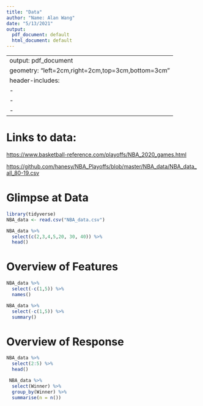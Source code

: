 ```yaml
---
title: "Data"
author: "Name: Alan Wang"
date: "5/13/2021"
output:
  pdf_document: default
  html_document: default
---
```



---
output: pdf_document
geometry: "left=2cm,right=2cm,top=3cm,bottom=3cm"
header-includes:
  - \usepackage{pdfpages}
  - \usepackage{fancyhdr}
  - \pagestyle{fancy}
---

# Links to data:
[https://www.basketball-reference.com/playoffs/NBA_2020_games.html](https://www.basketball-reference.com/playoffs/NBA_2020_games.html)


[https://github.com/hanesy/NBA_Playoffs/blob/master/NBA_data/NBA_data_all_80-19.csv](https://github.com/hanesy/NBA_Playoffs/blob/master/NBA_data/NBA_data_all_80-19.csv)


# Glimpse at Data
```r
library(tidyverse)
NBA_data <- read.csv("NBA_data.csv")

NBA_data %>% 
  select(c(2,3,4,5,20, 30, 40)) %>% 
  head()
```

# Overview of Features
```r
NBA_data %>% 
  select(-c(1,5)) %>% 
  names()

NBA_data %>% 
  select(-c(1,5)) %>% 
  summary()
```

# Overview of Response 
```r
NBA_data %>% 
  select(2:5) %>% 
  head()

 NBA_data %>%  
  select(Winner) %>% 
  group_by(Winner) %>% 
  summarise(n = n())
```




